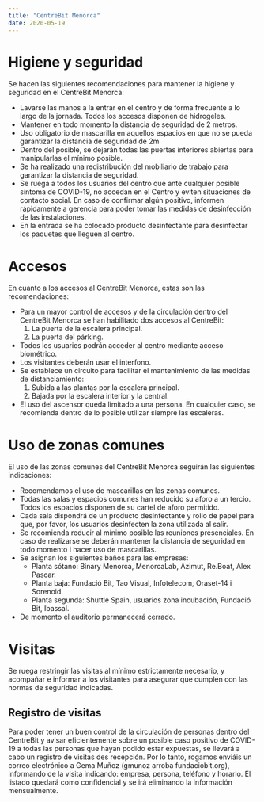 ```yaml
---
title: "CentreBit Menorca"
date: 2020-05-19
---
```


# Higiene y seguridad

Se hacen las siguientes recomendaciones para mantener la higiene y seguridad en el CentreBit Menorca:
 - Lavarse las manos a la entrar en el centro y de forma frecuente a lo largo de la jornada. Todos los accesos disponen de hidrogeles.
 - Mantener en todo momento la distancia de seguridad de 2 metros.
 - Uso obligatorio de mascarilla en aquellos espacios en que no se pueda garantizar la distancia de seguridad de 2m
 - Dentro del posible, se dejarán todas las puertas interiores abiertas para manipularlas el mínimo posible.
 - Se ha realizado una redistribución del mobiliario de trabajo para garantizar la distancia de seguridad.
 - Se ruega a todos los usuarios del centro que ante cualquier posible síntoma de COVID-19, no accedan en el Centro y eviten situaciones de contacto social. En caso de confirmar algún positivo, informen rápidamente a gerencia para poder tomar las medidas de desinfección de las instalaciones.
 - En la entrada se ha colocado producto desinfectante para desinfectar los paquetes que lleguen al centro.

# Accesos

En cuanto a los accesos al CentreBit Menorca, estas son las recomendaciones:
 - Para un mayor control de accesos y de la circulación dentro del CentreBit Menorca se han habilitado dos accesos al CentreBit:
    1. La puerta de la escalera principal.
    2. La puerta del párking.
 - Todos los usuarios podrán acceder al centro mediante acceso biométrico.
 - Los visitantes deberán usar el interfono.
 - Se establece un circuito para facilitar el mantenimiento de las medidas de distanciamiento:
    1. Subida a las plantas por la escalera principal.
    2. Bajada por la escalera interior y la central.
 - El uso del ascensor queda limitado a una persona. En cualquier caso, se recomienda dentro de lo posible utilizar siempre las escaleras.

# Uso de zonas comunes

El uso de las zonas comunes del CentreBit Menorca seguirán las siguientes indicaciones:

 - Recomendamos el uso de mascarillas en las zonas comunes.
 - Todas las salas y espacios comunes han reducido su aforo a un tercio. Todos los espacios disponen de su cartel de aforo permitido.
 - Cada sala dispondrá de un producto desinfectante y rollo de papel para que, por favor, los usuarios desinfecten la zona utilizada al salir.
 - Se recomienda reducir al mínimo posible las reuniones presenciales. En caso de realizarse se deberán mantener la distancia de seguridad en todo momento i hacer uso de mascarillas.
 - Se asignan los siguientes baños para las empresas:
   - Planta sótano: Binary Menorca, MenorcaLab, Azimut, Re.Boat, Alex Pascar.
   - Planta baja: Fundació Bit, Tao Visual, Infotelecom, Oraset-14 i Sorenoid.
   - Planta segunda: Shuttle Spain, usuarios zona incubación, Fundació Bit, Ibassal.
 - De momento el auditorio permanecerá cerrado.

# Visitas

Se ruega restringir las visitas al mínimo estrictamente necesario, y acompañar e informar a los visitantes para asegurar que cumplen con las normas de seguridad indicadas.

## Registro de visitas

Para poder tener un buen control de la circulación de personas dentro del CentreBit y avisar eficientemente sobre un posible caso positivo de COVID-19 a todas las personas que hayan podido estar expuestas, se llevará a cabo un registro de visitas des recepción. Por lo tanto, rogamos enviáis un correo electrónico a Gema Muñoz (gmunoz arroba fundaciobit.org), informando de la visita indicando: empresa, persona, teléfono y horario. El listado quedará como confidencial y se irá eliminando la información mensualmente.
